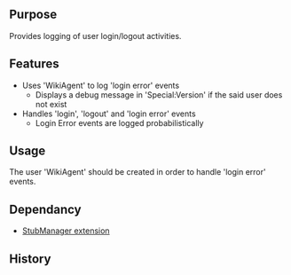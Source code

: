 {{Extension
|name        = UserLoginLogoutLog
|status      = stable
|type        = user activity
|hook1       = UserLoginForm
|hook2       = UserLoginComplete
|hook3       = UserLogout
|hook4       = UserLogoutComplete
|hook5       = SpecialVersionExtensionTypes
|author      = [[user:jldupont|Jean-Lou Dupont]]
|image       =
|version     = 1.0.0
|update      =
|mediawiki   = 1.10, 1.11
|download    = [http://mediawiki.googlecode.com/svn/tags/ SVN]
|readme      =
|changelog   = See SVN ($Id$)
|description = 
|parameters  =
|rights      =
|example     =
}}

== Purpose==
Provides logging of user login/logout activities.

== Features ==
* Uses 'WikiAgent' to log 'login error' events
** Displays a debug message in 'Special:Version' if the said user does not exist
* Handles 'login', 'logout' and 'login error' events
** Login Error events are logged probabilistically

== Usage ==
The user 'WikiAgent' should be created in order to handle 'login error' events.

== Dependancy ==
* [[Extension:StubManager|StubManager extension]]

{{Pear|UserLoginLogoutLog}}

== History ==
